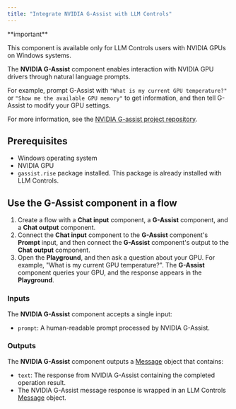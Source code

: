 ```yaml
---
title: "Integrate NVIDIA G-Assist with LLM Controls"
---
```


<Note>
  **important**

  This component is available only for LLM Controls users with NVIDIA GPUs on Windows systems.
</Note>

The **NVIDIA G-Assist** component enables interaction with NVIDIA GPU drivers through natural language prompts.

For example, prompt G-Assist with `"What is my current GPU temperature?"` or `"Show me the available GPU memory"` to get information, and then tell G-Assist to modify your GPU settings.

For more information, see the [NVIDIA G-assist project repository](https://github.com/NVIDIA/g-assist).

## Prerequisites

- Windows operating system
- NVIDIA GPU
- `gassist.rise` package installed. This package is already installed with LLM Controls.

## Use the G-Assist component in a flow

1. Create a flow with a **Chat input** component, a **G-Assist** component, and a **Chat output** component.
2. Connect the **Chat input** component to the **G-Assist** component's **Prompt** input, and then connect the **G-Assist** component's output to the **Chat output** component.
3. Open the **Playground**, and then ask a question about your GPU. For example, "What is my current GPU temperature?". The **G-Assist** component queries your GPU, and the response appears in the **Playground**.

### Inputs

The **NVIDIA G-Assist** component accepts a single input:

- `prompt`: A human-readable prompt processed by NVIDIA G-Assist.

### Outputs

The **NVIDIA G-Assist** component outputs a [Message](https://docs.llmcontrols.ai/Concepts/LLMCobjects#message-object%E2%80%8B) object that contains:

- `text`: The response from NVIDIA G-Assist containing the completed operation result.
- The NVIDIA G-Assist message response is wrapped in an LLM Controls [Message](https://docs.llmcontrols.ai/Concepts/LLMCobjects#message-object%E2%80%8B) object.